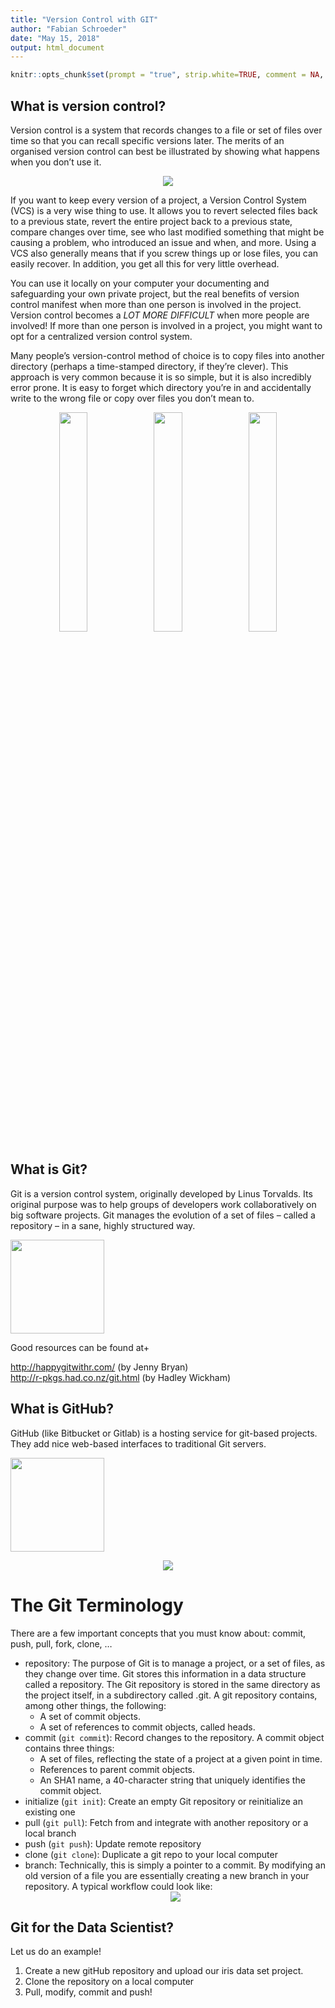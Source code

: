 ```yaml
---
title: "Version Control with GIT"
author: "Fabian Schroeder"
date: "May 15, 2018"
output: html_document
---
```


```r
knitr::opts_chunk$set(prompt = "true", strip.white=TRUE, comment = NA, collapse=TRUE, cache = TRUE, fig.align="center", fig.width = 5)
```

## What is version control?

Version control is a system that records changes to a file or set of files over time so that you can recall specific versions later. The merits of an organised version control can best be illustrated by showing what happens when you don't use it. 

<center> ![](/home/Fabian2/Desktop/StatComp/figures/version_control.gif) </center>

If you want to keep every version of a project, a Version Control System (VCS) is a very wise thing to use. It allows you to revert selected files back to a previous state, revert the entire project back to a previous state, compare changes over time, see who last modified something that might be causing a problem, who introduced an issue and when, and more. Using a VCS also generally means that if you screw things up or lose files, you can easily recover. In addition, you get all this for very little overhead.

You can use it locally on your computer your documenting and safeguarding your own private project, but the real benefits of version control manifest when more than one person is involved in the project. Version control becomes a *LOT MORE DIFFICULT* when more people are involved! If more than one person is involved in a project, you might want to opt for a centralized version control system. 

Many people’s version-control method of choice is to copy files into another directory (perhaps a time-stamped directory, if they’re clever). This approach is very common because it is so simple, but it is also incredibly error prone. It is easy to forget which directory you’re in and accidentally write to the wrong file or copy over files you don’t mean to.

<center> ![](/home/Fabian2/Desktop/StatComp/figures/vc_local.png){width=30%}![](/home/Fabian2/Desktop/StatComp/figures/vc_centralized.png){width=30%}![](/home/Fabian2/Desktop/StatComp/figures/vc_distributed.png){width=30%} </center>


## What is Git?



Git is a version control system, originally developed by Linus Torvalds. Its original purpose was to help groups of developers work collaboratively on big software projects. Git manages the evolution of a set of files – called a repository – in a sane, highly structured way.

![](/home/Fabian2/Desktop/StatComp/figures/gitlogo.png){width=150px}

Good resources can be found at+

[http://happygitwithr.com/](http://happygitwithr.com/)  (by Jenny Bryan)   
[http://r-pkgs.had.co.nz/git.html](http://r-pkgs.had.co.nz/git.html) (by Hadley Wickham)



## What is GitHub?

GitHub (like Bitbucket or Gitlab) is a hosting service for git-based projects. They add nice web-based interfaces to traditional Git servers.

![](/home/Fabian2/Desktop/StatComp/figures/githublogo.png){width=150px}  


<center> ![](/home/Fabian2/Desktop/StatComp/figures/git_repositories.png)</center>


# The Git Terminology

There are a few important concepts that you must know about: commit, push, pull, fork, clone, ...

* repository: The purpose of Git is to manage a project, or a set of files, as they change over time. Git stores this information in a data structure called a repository. The Git repository is stored in the same directory as the project itself, in a subdirectory called .git. A git repository contains, among other things, the following:
    * A set of commit objects.
    * A set of references to commit objects, called heads.
    
* commit (`git commit`):  Record changes to the repository. A commit object contains three things:
    * A set of files, reflecting the state of a project at a given point in time.
    * References to parent commit objects.
    * An SHA1 name, a 40-character string that uniquely identifies the commit object.

* initialize (`git init`): Create an empty Git repository or reinitialize an existing one
* pull (`git pull`): Fetch from and integrate with another repository or a local branch
* push (`git push`): Update remote repository
* clone (`git clone`): Duplicate a git repo to your local computer
* branch: Technically, this is simply a pointer to a commit. By modifying an old version of a file you are essentially creating a new branch in your repository. A typical workflow could look like:
<center> ![](/home/Fabian2/Desktop/StatComp/figures/gitflow.png)</center>

## Git for the Data Scientist?

Let us do an example!

1. Create a new gitHub repository and upload our iris data set project.
2. Clone the repository on a local computer
3. Pull, modify, commit and push!



